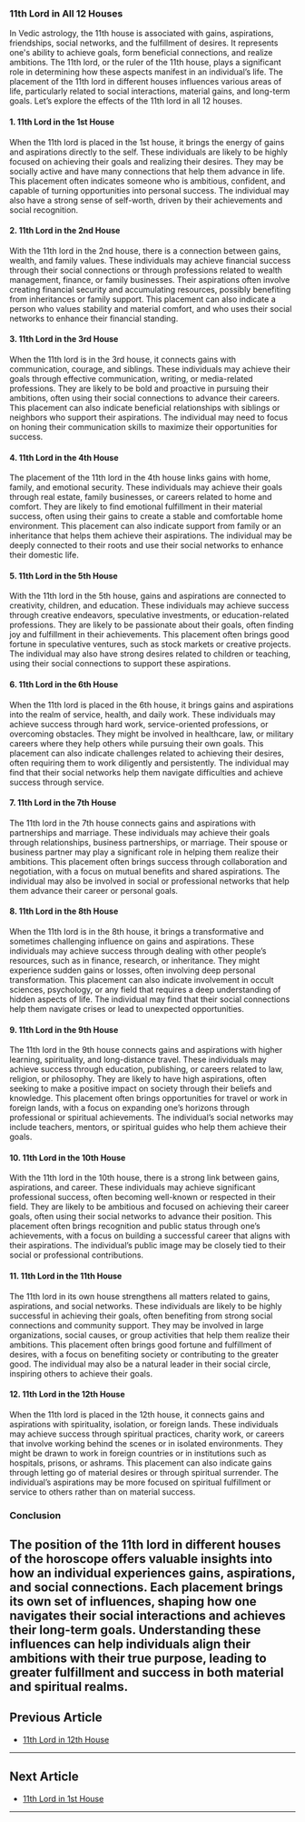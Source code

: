 ### 11th Lord in All 12 Houses

In Vedic astrology, the 11th house is associated with gains, aspirations, friendships, social networks, and the fulfillment of desires. It represents one's ability to achieve goals, form beneficial connections, and realize ambitions. The 11th lord, or the ruler of the 11th house, plays a significant role in determining how these aspects manifest in an individual’s life. The placement of the 11th lord in different houses influences various areas of life, particularly related to social interactions, material gains, and long-term goals. Let’s explore the effects of the 11th lord in all 12 houses.

#### 1. **11th Lord in the 1st House**
When the 11th lord is placed in the 1st house, it brings the energy of gains and aspirations directly to the self. These individuals are likely to be highly focused on achieving their goals and realizing their desires. They may be socially active and have many connections that help them advance in life. This placement often indicates someone who is ambitious, confident, and capable of turning opportunities into personal success. The individual may also have a strong sense of self-worth, driven by their achievements and social recognition.

#### 2. **11th Lord in the 2nd House**
With the 11th lord in the 2nd house, there is a connection between gains, wealth, and family values. These individuals may achieve financial success through their social connections or through professions related to wealth management, finance, or family businesses. Their aspirations often involve creating financial security and accumulating resources, possibly benefiting from inheritances or family support. This placement can also indicate a person who values stability and material comfort, and who uses their social networks to enhance their financial standing.

#### 3. **11th Lord in the 3rd House**
When the 11th lord is in the 3rd house, it connects gains with communication, courage, and siblings. These individuals may achieve their goals through effective communication, writing, or media-related professions. They are likely to be bold and proactive in pursuing their ambitions, often using their social connections to advance their careers. This placement can also indicate beneficial relationships with siblings or neighbors who support their aspirations. The individual may need to focus on honing their communication skills to maximize their opportunities for success.

#### 4. **11th Lord in the 4th House**
The placement of the 11th lord in the 4th house links gains with home, family, and emotional security. These individuals may achieve their goals through real estate, family businesses, or careers related to home and comfort. They are likely to find emotional fulfillment in their material success, often using their gains to create a stable and comfortable home environment. This placement can also indicate support from family or an inheritance that helps them achieve their aspirations. The individual may be deeply connected to their roots and use their social networks to enhance their domestic life.

#### 5. **11th Lord in the 5th House**
With the 11th lord in the 5th house, gains and aspirations are connected to creativity, children, and education. These individuals may achieve success through creative endeavors, speculative investments, or education-related professions. They are likely to be passionate about their goals, often finding joy and fulfillment in their achievements. This placement often brings good fortune in speculative ventures, such as stock markets or creative projects. The individual may also have strong desires related to children or teaching, using their social connections to support these aspirations.

#### 6. **11th Lord in the 6th House**
When the 11th lord is placed in the 6th house, it brings gains and aspirations into the realm of service, health, and daily work. These individuals may achieve success through hard work, service-oriented professions, or overcoming obstacles. They might be involved in healthcare, law, or military careers where they help others while pursuing their own goals. This placement can also indicate challenges related to achieving their desires, often requiring them to work diligently and persistently. The individual may find that their social networks help them navigate difficulties and achieve success through service.

#### 7. **11th Lord in the 7th House**
The 11th lord in the 7th house connects gains and aspirations with partnerships and marriage. These individuals may achieve their goals through relationships, business partnerships, or marriage. Their spouse or business partner may play a significant role in helping them realize their ambitions. This placement often brings success through collaboration and negotiation, with a focus on mutual benefits and shared aspirations. The individual may also be involved in social or professional networks that help them advance their career or personal goals.

#### 8. **11th Lord in the 8th House**
When the 11th lord is in the 8th house, it brings a transformative and sometimes challenging influence on gains and aspirations. These individuals may achieve success through dealing with other people’s resources, such as in finance, research, or inheritance. They might experience sudden gains or losses, often involving deep personal transformation. This placement can also indicate involvement in occult sciences, psychology, or any field that requires a deep understanding of hidden aspects of life. The individual may find that their social connections help them navigate crises or lead to unexpected opportunities.

#### 9. **11th Lord in the 9th House**
The 11th lord in the 9th house connects gains and aspirations with higher learning, spirituality, and long-distance travel. These individuals may achieve success through education, publishing, or careers related to law, religion, or philosophy. They are likely to have high aspirations, often seeking to make a positive impact on society through their beliefs and knowledge. This placement often brings opportunities for travel or work in foreign lands, with a focus on expanding one’s horizons through professional or spiritual achievements. The individual’s social networks may include teachers, mentors, or spiritual guides who help them achieve their goals.

#### 10. **11th Lord in the 10th House**
With the 11th lord in the 10th house, there is a strong link between gains, aspirations, and career. These individuals may achieve significant professional success, often becoming well-known or respected in their field. They are likely to be ambitious and focused on achieving their career goals, often using their social networks to advance their position. This placement often brings recognition and public status through one’s achievements, with a focus on building a successful career that aligns with their aspirations. The individual’s public image may be closely tied to their social or professional contributions.

#### 11. **11th Lord in the 11th House**
The 11th lord in its own house strengthens all matters related to gains, aspirations, and social networks. These individuals are likely to be highly successful in achieving their goals, often benefiting from strong social connections and community support. They may be involved in large organizations, social causes, or group activities that help them realize their ambitions. This placement often brings good fortune and fulfillment of desires, with a focus on benefiting society or contributing to the greater good. The individual may also be a natural leader in their social circle, inspiring others to achieve their goals.

#### 12. **11th Lord in the 12th House**
When the 11th lord is placed in the 12th house, it connects gains and aspirations with spirituality, isolation, or foreign lands. These individuals may achieve success through spiritual practices, charity work, or careers that involve working behind the scenes or in isolated environments. They might be drawn to work in foreign countries or in institutions such as hospitals, prisons, or ashrams. This placement can also indicate gains through letting go of material desires or through spiritual surrender. The individual’s aspirations may be more focused on spiritual fulfillment or service to others rather than on material success.

### Conclusion
The position of the 11th lord in different houses of the horoscope offers valuable insights into how an individual experiences gains, aspirations, and social connections. Each placement brings its own set of influences, shaping how one navigates their social interactions and achieves their long-term goals. Understanding these influences can help individuals align their ambitions with their true purpose, leading to greater fulfillment and success in both material and spiritual realms.
---

## Previous Article
- [11th Lord in 12th House](/blogs-md/1011_11th_Lord_in_all_Houses/101112_11th_Lord_in_12th_House.md)

---

## Next Article
- [11th Lord in 1st House](/blogs-md/1011_11th_Lord_in_all_Houses/101101_11th_Lord_in_1st_House.md)

---
